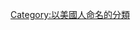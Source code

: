 {{Commonscat|Oliver Stone}}
{{catmain|奧利華·史東}}


{{DEFAULTSORT:Stone, Oliver}}
[[Category:以美國人命名的分類|Category:以美國人命名的分類]]